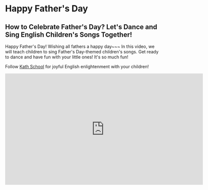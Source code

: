 
# Happy Father's Day

## How to Celebrate Father's Day? Let's Dance and Sing English Children's Songs Together!

Happy Father's Day! Wishing all fathers a happy day~~~
In this video, we will teach children to sing Father's Day-themed children's songs. Get ready to dance and have fun with your little ones! It's so much fun!

Follow [Kath School](https://space.bilibili.com/20797715) for joyful English enlightenment with your children!

<iframe
  src="https://player.bilibili.com/player.html?bvid=BV1vu4y1o7VY&cid=1&page=1"
  scrolling="no"
  border="0"
  frameborder="no"
  framespacing="0"
  allowfullscreen="true"
  width="640"
  height="360"
></iframe>


